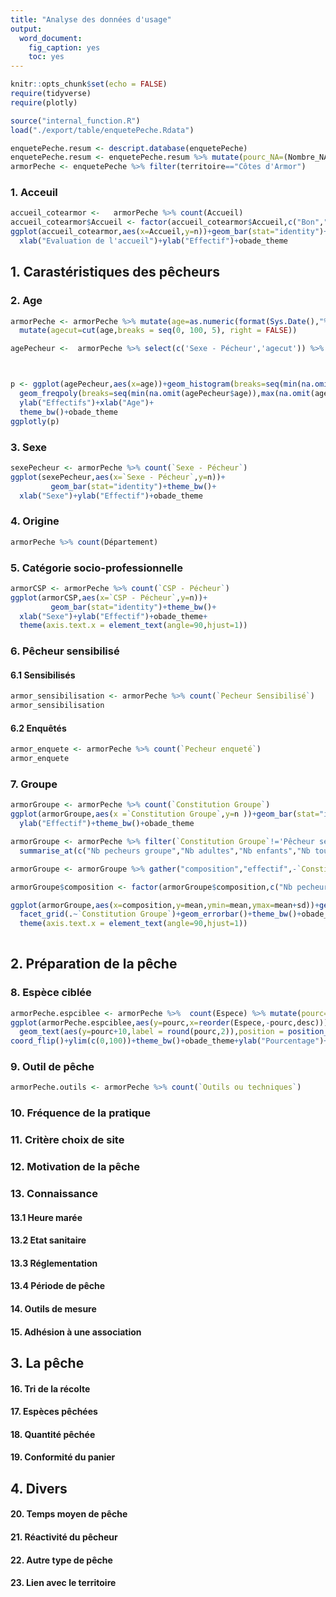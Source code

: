 ```yaml
---
title: "Analyse des données d'usage"
output: 
  word_document: 
    fig_caption: yes
    toc: yes
---
```




```r
knitr::opts_chunk$set(echo = FALSE)
require(tidyverse)
require(plotly)
```

```r

source("internal_function.R")
load("./export/table/enquetePeche.Rdata")

enquetePeche.resum <- descript.database(enquetePeche)
enquetePeche.resum <- enquetePeche.resum %>% mutate(pourc_NA=(Nombre_NA/nrow(enquetePeche))*100)
armorPeche <- enquetePeche %>% filter(territoire=="Côtes d'Armor")
```

### 1. Acceuil

```r

accueil_cotearmor <-   armorPeche %>% count(Accueil)
accueil_cotearmor$Accueil <- factor(accueil_cotearmor$Accueil,c("Bon","Moyen","Mauvais","Refus","NA"))
ggplot(accueil_cotearmor,aes(x=Accueil,y=n))+geom_bar(stat="identity")+theme_bw()+
  xlab("Evaluation de l'accueil")+ylab("Effectif")+obade_theme
```

## 1. Carastéristiques des pêcheurs

### 2. Age

```r

armorPeche <- armorPeche %>% mutate(age=as.numeric(format(Sys.Date(),"%Y"))-armorPeche$`Annee Naissance - Pécheur`) %>% 
  mutate(agecut=cut(age,breaks = seq(0, 100, 5), right = FALSE))

agePecheur <-  armorPeche %>% select(c('Sexe - Pécheur','agecut')) %>%  group_by('Sexe - Pécheur') %>% count()



p <- ggplot(agePecheur,aes(x=age))+geom_histogram(breaks=seq(min(na.omit(agePecheur$age)),max(na.omit(agePecheur$age)),5))+
  geom_freqpoly(breaks=seq(min(na.omit(agePecheur$age)),max(na.omit(agePecheur$age)),5))+
  ylab("Effectifs")+xlab("Age")+
  theme_bw()+obade_theme
ggplotly(p)

```


### 3. Sexe

```r
sexePecheur <- armorPeche %>% count(`Sexe - Pécheur`)
ggplot(sexePecheur,aes(x=`Sexe - Pécheur`,y=n))+
         geom_bar(stat="identity")+theme_bw()+
  xlab("Sexe")+ylab("Effectif")+obade_theme

```


### 4. Origine

```r
armorPeche %>% count(Département)

```


### 5. Catégorie socio-professionnelle

```r
armorCSP <- armorPeche %>% count(`CSP - Pécheur`)
ggplot(armorCSP,aes(x=`CSP - Pécheur`,y=n))+
         geom_bar(stat="identity")+theme_bw()+
  xlab("Sexe")+ylab("Effectif")+obade_theme+
  theme(axis.text.x = element_text(angle=90,hjust=1))
```


### 6. Pêcheur sensibilisé

#### 6.1 Sensibilisés

```r
armor_sensibilisation <- armorPeche %>% count(`Pecheur Sensibilisé`)
armor_sensibilisation
```

#### 6.2 Enquêtés

```r
armor_enquete <- armorPeche %>% count(`Pecheur enqueté`)
armor_enquete
```

### 7. Groupe

```r
armorGroupe <- armorPeche %>% count(`Constitution Groupe`)
ggplot(armorGroupe,aes(x =`Constitution Groupe`,y=n ))+geom_bar(stat="identity")+
  ylab("Effectif")+theme_bw()+obade_theme
```

```r
armorGroupe <- armorPeche %>% filter(`Constitution Groupe`!='Pêcheur seul') %>% group_by(`Constitution Groupe`) %>% 
  summarise_at(c("Nb pecheurs groupe","Nb adultes","Nb enfants","Nb tous petits"),list(~mean(.),~sd(.)))

armorGroupe <- armorGroupe %>% gather("composition","effectif",-`Constitution Groupe`) %>% separate(composition,c("composition","fonction"),sep="_") %>% spread("fonction","effectif")

armorGroupe$composition <- factor(armorGroupe$composition,c("Nb pecheurs groupe","Nb adultes","Nb enfants","Nb tous petits"),ordered=T)

ggplot(armorGroupe,aes(x=composition,y=mean,ymin=mean,ymax=mean+sd))+geom_bar(stat="identity",position="dodge")+
  facet_grid(.~`Constitution Groupe`)+geom_errorbar()+theme_bw()+obade_theme+ylab("Effectif (moy,et)")+xlab("")+
  theme(axis.text.x = element_text(angle=90,hjust=1))
  

 ```


## 2. Préparation de la pêche

### 8. Espèce ciblée

```r
armorPeche.espciblee <- armorPeche %>%  count(Espece) %>% mutate(pourc=(n/sum(n))*100)
ggplot(armorPeche.espciblee,aes(y=pourc,x=reorder(Espece,-pourc,desc)))+geom_bar(stat="identity")+
  geom_text(aes(y=pourc+10,label = round(pourc,2)),position = position_dodge(0.9),)+
coord_flip()+ylim(c(0,100))+theme_bw()+obade_theme+ylab("Pourcentage")+ xlab("Espèces ciblées")
```


### 9. Outil de pêche

```r
armorPeche.outils <- armorPeche %>% count(`Outils ou techniques`)
```


### 10. Fréquence de la pratique

### 11. Critère choix de site

### 12. Motivation de la pêche

### 13. Connaissance

#### 13.1 Heure marée

#### 13.2 Etat sanitaire

#### 13.3 Réglementation

#### 13.4 Période de pêche

#### 14. Outils de mesure

#### 15. Adhésion à une association

## 3. La pêche

#### 16. Tri de la récolte

#### 17. Espèces pêchées

#### 18. Quantité pêchée

#### 19. Conformité du panier

## 4. Divers

#### 20. Temps moyen de pêche

#### 21. Réactivité du pêcheur

#### 22. Autre type de pêche

#### 23. Lien avec le territoire








